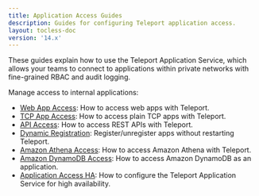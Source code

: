 ```yaml
---
title: Application Access Guides
description: Guides for configuring Teleport application access.
layout: tocless-doc
version: '14.x'
---
```


These guides explain how to use the Teleport Application Service, which allows
your teams to connect to applications within private networks with fine-grained
RBAC and audit logging.

Manage access to internal applications:

- [Web App Access](/docs/ver/14.x/application-access/guides/connecting-apps): How to access web apps with Teleport.
- [TCP App Access](/docs/ver/14.x/application-access/guides/tcp): How to access plain TCP apps with Teleport.
- [API Access](/docs/ver/14.x/application-access/guides/api-access): How to access REST APIs with Teleport.
- [Dynamic Registration](/docs/ver/14.x/application-access/guides/dynamic-registration): Register/unregister apps without restarting Teleport.
- [Amazon Athena Access](/docs/ver/14.x/application-access/guides/amazon-athena): How to access Amazon Athena with Teleport.
- [Amazon DynamoDB Access](/docs/ver/14.x/application-access/guides/dynamodb): How to access Amazon DynamoDB as an application.
- [Application Access HA](/docs/ver/14.x/application-access/guides/ha): How to configure the Teleport Application Service for high availability.
